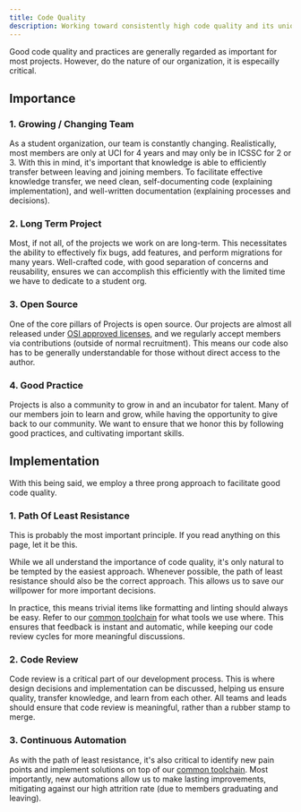 ```yaml
---
title: Code Quality
description: Working toward consistently high code quality and its unique importance within ICSSC.
---
```


Good code quality and practices are generally regarded as important for most projects. However, do the nature of our organization, it is especailly critical.

## Importance

### 1. Growing / Changing Team

As a student organization, our team is constantly changing. Realistically, most members are only at UCI for 4 years and may only be in ICSSC for 2 or 3. With this in mind, it's important that knowledge is able to efficiently transfer between leaving and joining members. To facilitate effective knowledge transfer, we need clean, self-documenting code (explaining implementation), and well-written documentation (explaining processes and decisions).

### 2. Long Term Project

Most, if not all, of the projects we work on are long-term. This necessitates the ability to effectively fix bugs, add features, and perform migrations for many years. Well-crafted code, with good separation of concerns and reusability, ensures we can accomplish this efficiently with the limited time we have to dedicate to a student org.

### 3. Open Source

One of the core pillars of Projects is open source. Our projects are almost all released under [OSI approved licenses](https://opensource.org/licenses), and we regularly accept members via contributions (outside of normal recruitment). This means our code also has to be generally understandable for those without direct access to the author.

### 4. Good Practice

Projects is also a community to grow in and an incubator for talent. Many of our members join to learn and grow, while having the opportunity to give back to our community. We want to ensure that we honor this by following good practices, and cultivating important skills.

## Implementation

With this being said, we employ a three prong approach to facilitate good code quality.

### 1. Path Of Least Resistance

<Callout title="Important" type="warn">
  This is probably the most important principle. If you read anything on this
  page, let it be this.
</Callout>

While we all understand the importance of code quality, it's only natural to be tempted by the easiest approach. Whenever possible, the path of least resistance should also be the correct approach. This allows us to save our willpower for more important decisions.

In practice, this means trivial items like formatting and linting should always be easy. Refer to our [common toolchain](/docs/contributor/common/code-quality/toolchain) for what tools we use where. This ensures that feedback is instant and automatic, while keeping our code review cycles for more meaningful discussions.

### 2. Code Review

Code review is a critical part of our development process. This is where design decisions and implementation can be discussed, helping us ensure quality, transfer knowledge, and learn from each other. All teams and leads should ensure that code review is meaningful, rather than a rubber stamp to merge.

### 3. Continuous Automation

As with the path of least resistance, it's also critical to identify new pain points and implement solutions on top of our [common toolchain](/docs/contributor/common/code-quality/toolchain). Most importantly, new automations allow us to make lasting improvements, mitigating against our high attrition rate (due to members graduating and leaving).
